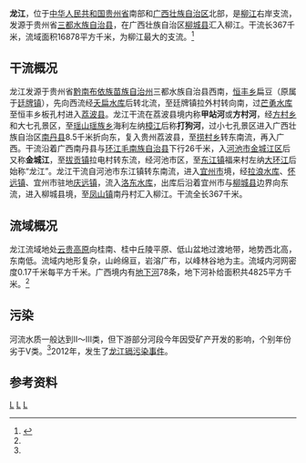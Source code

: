 {{Otheruses|龙江|other=同名或類似名的其它條目描述}}
{{Infobox River
  | river_name      = 龙江
  | image_name      = Yizhou.JPG
  | image_size      = 250px
  | caption         = 广西宜州境内的龙江
  | origin          = [[贵州省|贵州省]][[三都水族自治县|三都水族自治县]][[恒丰乡_(三都县)|恒丰乡]]扁豆
  | mouth           = [[广西壮族自治区|广西壮族自治区]][[柳城县|柳城县]][[凤山镇_(柳城县)|凤山镇]]南丹村[[柳江_(河流)|柳江]]
  | basin_countries = 贵州三都县、荔波县，广西南丹县、环江县、河池市、宜州市、柳城县
  | length          = 367 km
  | elevation       = 
  | mouth_elevation = 
  | discharge       = 
  | watershed       = 16878 km<sup>2</sup>
}}
'''龙江'''，位于[[中华人民共和国|中华人民共和国]][[贵州省|贵州省]]南部和[[广西壮族自治区|广西壮族自治区]]北部，是[[柳江_(河流)|柳江]]右岸支流，发源于贵州省[[三都水族自治县|三都水族自治县]]，在广西壮族自治区[[柳城县|柳城县]]汇入柳江。干流长367千米，流域面积16878平方千米，为柳江最大的支流。<ref name="中国河湖大典">{{cite book zh |author=《[[中国河湖大典|中国河湖大典]]》编纂委员会 |title=《中国河湖大典·珠江卷》 |format=M|edition=1 |location=北京 |publisher=中国水利水电出版社 |date=2013年1月 |pages=107页 |id= ISBN 978-7-5170-0561-2}}</ref>
==干流概况==
龙江发源于贵州省[[黔南布依族苗族自治州|黔南布依族苗族自治州]]三都水族自治县西南，[[恒丰乡_(三都县)|恒丰乡]]扁豆（原属于[[廷牌镇|廷牌镇]]），先向西流经[[夭扁水库|夭扁水库]]后转北流，至廷牌镇拉外村转向南，过[[芒勇水库|芒勇水库]]至恒丰乡板孔村进入[[荔波县|荔波县]]。龙江干流在荔波县境内称'''甲站河'''或'''方村河'''，经[[方村乡|方村乡]]和大七孔景区，至[[瑶山瑶族乡|瑶山瑶族乡]]海利左纳[[樟江|樟江]]后称'''打狗河'''，过小七孔景区进入广西壮族自治区[[南丹县|南丹县]]8.5千米折向东，复入贵州荔波县，至[[捞村乡|捞村乡]]转东南流，再入广西。干流沿着广西南丹县与[[环江毛南族自治县|环江毛南族自治县]]下行26千米，入[[河池市|河池市]][[金城江区|金城江区]]后又称'''金城江'''，至[[拔贡镇|拔贡镇]]拉电村转东流，经河池市区，至[[东江镇_(河池市)|东江镇]]福来村左纳[[大环江|大环江]]后始称“龙江”。龙江干流自河池市东江镇转东南流，进入[[宜州市|宜州市]]境，经[[拉浪水库|拉浪水库]]、[[怀远镇_(宜州市)|怀远镇]]、宜州市驻地[[庆远镇|庆远镇]]，流入[[洛东水库|洛东水库]]，出库后沿着宜州市与[[柳城县|柳城县]]边界向东流，进入柳城县境，至[[凤山镇_(柳城县)|凤山镇]]南丹村汇入柳江。干流全长367千米。
==流域概况==
龙江流域地处[[云贵高原|云贵高原]]向桂南、桂中丘陵平原、低山盆地过渡地带，地势西北高，东南低。流域内地形复杂，山岭绵亘，岩溶广布，以峰林谷地为主。流域内河网密度0.17千米每平方千米。广西境内有[[地下河|地下河]]78条，地下河补给面积共4825平方千米。<ref name="中国河湖大典"/>
==污染==
河流水质一般达到Ⅱ～Ⅲ类，但下游部分河段今年因受矿产开发的影响，个别年份劣于Ⅴ类。<ref name="中国河湖大典"/>2012年，发生了[[2012年广西龙江镉污染事件|龙江镉污染事件]]。
==参考资料==
{{reflist}}

[[Category:柳江水系|L]]
[[Category:广西河流|L]]
[[Category:贵州河流|L]]